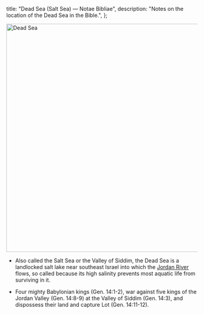   title: "Dead Sea (Salt Sea) — Notae Bibliae",
  description: "Notes on the location of the Dead Sea in the Bible.",
};

<Initial text="Dead Sea (Salt Sea)" />

<Image
  className="sepia rounded"
  src="/places/dead_sea.jpg"
  alt="Dead Sea"
  width="600"
  height="600"
/>

- Also called the Salt Sea or the Valley of Siddim, the Dead Sea is a landlocked salt lake near southeast Israel into which the [Jordan River](/places/old-testament/genesis/jordan-river) flows, so called because its high salinity prevents most aquatic life from surviving in it.

- Four mighty Babylonian kings (Gen. 14:1-2), war against five kings of the Jordan Valley (Gen. 14:8-9) at the Valley of Siddim (Gen. 14:3), and dispossess their land and capture Lot (Gen. 14:11-12).
